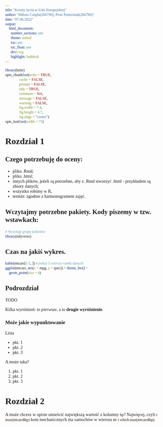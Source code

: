```yaml
---
title: "Koszty życia w Unii Europejskiej"
author: "Miłosz Czapla(266790), Piotr Pasterniak(266780)"
date: "07.06.2022"
output:
    html_document: 
      number_sections: yes
      theme: united
      toc: yes
      toc_float: yes
      dev: svg
      highlight: haddock
---
```


```r
library(knitr)
opts_chunk$set(echo = TRUE, 
               cache = FALSE,
               prompt = FALSE,
               tidy = TRUE,
               comment = NA,
               message = FALSE,
               warning = FALSE,
               fig.width = 7.4,
               fig.height = 4.7,
               fig.align = "center")
opts_knit$set(width = 75)
```

<style> 

/* Jeśli znasz CSS,  to możesz wygląd dostosować do swoich preferencji */
/* Możesz też usunąć tę część: style  */

tr {font-family: 'Fira Mono'; font-size:90%}
code, kbd,pre,samp {font-family: 'Fira Mono';
                    background-color: rgba(237, 125, 49, 0.04)}
body, h1, h2, h3, h4, h5 {font-family: 'Fira Sans'}

</style>




# Rozdział 1

## Czego potrzebuję do oceny:

- pliku .Rmd;
- pliku .html;
- innych plików, jeżeli są potrzebne, aby z .Rmd stworzyć .html - przykładem są zbiory danych; 
- wszystko robimy w R,
- termin: zgodnie z harmonogramem zajęć.



## Wczytajmy potrzebne pakiety. Kody piszemy w tzw. wstawkach: 

```r
# Wczytuję grupę pakietów
library(tidyverse)
```


## Czas na jakiś wykres.

```r
kable(mtcars[1:5, ]) # pokaż 5 wierszy ramki danych
ggplot(mtcars, aes(x = mpg, y = qsec)) + theme_bw() +
    geom_point(size = 4)
```

## Podrozdział

TODO

Kilka wyróżnień: _to pierwsze_, a to __drugie wyróżnienie__.

### Może jakie wypunktowanie

Lista 

- pkt. 1
- pkt. 2
- pkt. 3

A może taka?

1. pkt. 1
2. pkt. 2
3. pkt. 3


# Rozdział 2

A może chcesz w opisie umieścić największą wartość z kolumny `hp`? Najwięcej, czyli `r max(mtcars$hp)` 
koni mechanicznych ma samochów w wierszu nr `r which.max(mtcars$hp)`. 


